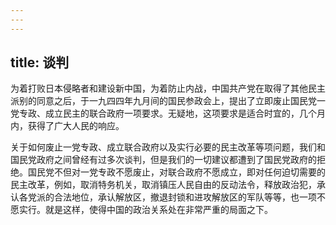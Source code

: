 ```yaml
---
---
---
```

title: 谈判
---




为着打败日本侵略者和建设新中国，为着防止内战，中国共产党在取得了其他民主派别的同意之后，于一九四四年九月间的国民参政会上，提出了立即废止国民党一党专政、成立民主的联合政府一项要求。无疑地，这项要求是适合时宜的，几个月内，获得了广大人民的响应。

关于如何废止一党专政、成立联合政府以及实行必要的民主改革等项问题，我们和国民党政府之间曾经有过多次谈判，但是我们的一切建议都遭到了国民党政府的拒绝。国民党不但对一党专政不愿废止，对联合政府不愿成立，即对任何迫切需要的民主改革，例如，取消特务机关，取消镇压人民自由的反动法令，释放政治犯，承认各党派的合法地位，承认解放区，撤退封锁和进攻解放区的军队等等，也一项不愿实行。就是这样，使得中国的政治关系处在非常严重的局面之下。